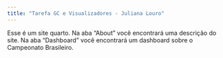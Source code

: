 ```yaml
---
title: "Tarefa GC e Visualizadores - Juliana Louro"
---
```


Esse é um site quarto. Na aba "About" você encontrará uma descrição do site. Na aba "Dashboard" você encontrará um dashboard sobre o Campeonato Brasileiro.